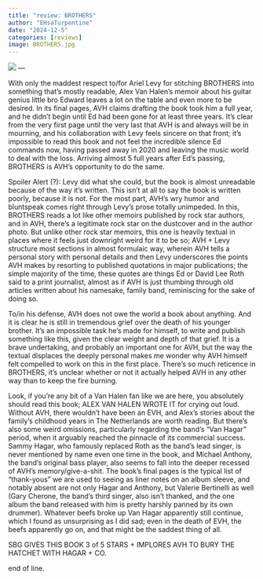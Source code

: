 ```yaml
---
title: "review: BROTHERS"
author: "EHsaTurpentine"
date: "2024-12-5"
categories: [reviews]
image: BROTHERS.jpg 
---
```

![](BROTHERS.jpg) ---\

With only the maddest respect to/for Ariel Levy for stitching BROTHERS into something that's mostly readable, Alex Van Halen's memoir about his guitar genius little bro Edward leaves a lot on the table and even more to be desired. In its final pages, AVH claims drafting the book took him a full year, and he didn't begin until Ed had been gone for at least three years. It's clear from the very first page until the very last that AVH is and always will be in mourning, and his collaboration with Levy feels sincere on that front; it's impossible to read this book and not feel the incredible silence Ed commands now, having passed away in 2020 and leaving the music world to deal with the loss. Arriving almost 5 full years after Ed's passing, BROTHERS is AVH's opportunity to do the same.

Spoiler Alert (?): Levy did what she could, but the book is almost unreadable because of the way it's written. This isn't at all to say the book is written poorly, because it is not. For the most part, AVH's wry humor and bluntspeak comes right through Levy's prose totally unimpeded. In this, BROTHERS reads a lot like other memoirs published by rock star authors, and in AVH, there's a legitimate rock star on the dustcover and in the author photo. But unlike other rock star memoirs, this one is heavily textual in places where it feels just downright weird for it to be so; AVH + Levy structure most sections in almost formulaic way, wherein AVH tells a personal story with personal details and then Levy underscores the points AVH makes by resorting to published quotations in major publications; the simple majority of the time, these quotes are things Ed or David Lee Roth said to a print journalist, almost as if AVH is just thumbing through old articles written about his namesake, family band, reminiscing for the sake of doing so.

To/in his defense, AVH does not owe the world a book about anything. And it is clear he is still in tremendous grief over the death of his younger brother. It's an impossible task he's made for himself, to write and publish something like this, given the clear weight and depth of that grief. It is a brave undertaking, and probably an important one for AVH, but the way the textual displaces the deeply personal makes me wonder why AVH himself felt compelled to work on this in the first place. There's so much reticence in BROTHERS, it's unclear whether or not it actually helped AVH in any other way than to keep the fire burning.

Look, if you're any bit of a Van Halen fan like we are here, you absolutely should read this book; ALEX VAN HALEN WROTE IT for crying out loud. Without AVH, there wouldn't have been an EVH, and Alex's stories about the family's childhood years in The Netherlands are worth reading. But there's also some weird omissions, particularly regarding the band's "Van Hagar" period, when it arguably reached the pinnacle of its commercial success. Sammy Hagar, who famously replaced Roth as the band's lead singer, is never mentioned by name even one time in the book, and Michael Anthony, the band's original bass player, also seems to fall into the deeper recessed of AVH's memory/give-a-shit. The book's final pages is the typical list of "thank-yous" we are used to seeing as liner notes on an album sleeve, and notably absent are not only Hagar and Anthony, but Valerie Bertinelli as well (Gary Cherone, the band's third singer, also isn't thanked, and the one album the band released with him is pretty harshly panned by its own drummer). Whatever beefs broke up Van Hagar apparently still continue, which I found as unsurprising as I did sad; even in the death of EVH, the beefs apparently go on, and that might be the saddest thing of all.

SBG GIVES THIS BOOK 3 of 5 STARS + IMPLORES AVH TO BURY THE HATCHET WITH HAGAR + CO. 


end of line.